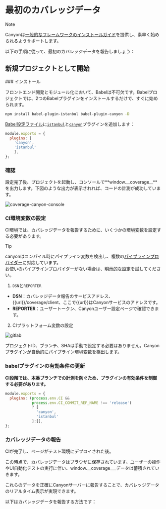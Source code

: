 
# 最初のカバレッジデータ

> [!NOTE]
>
> Canyonは[一般的なフレームワークのインストールガイド](/documentation/installation/getting-started)を提供し、素早く始められるようサポートします。

以下の手順に従って、最初のカバレッジデータを報告しましょう：

## 新規プロジェクトとして開始

<Steps>
  ### インストール

フロントエンド開発とモジュール化において、Babelは不可欠です。Babelプロジェクトでは、2つのBabelプラグインをインストールするだけで、すぐに始められます。

```sh npm2yarn
npm install babel-plugin-istanbul babel-plugin-canyon -D
```

[Babel設定ファイル](https://babeljs.io/docs/config-files#configuration-file-types)に[`istanbul`](https://www.npmjs.com/package/babel-plugin-istanbul)と[`canyon`](https://www.npmjs.com/package/babel-plugin-canyon)プラグインを追加します：

  ```js filename="babel.config.js" {3,4} copy
  module.exports = {
    plugins: [
      'canyon',
      'istanbul'
      ],
  };
  ```

### 確認

設定完了後、プロジェクトを起動し、コンソールで**window.\_\_coverage\_\_**を出力します。下図のような出力が表示されれば、コードの計測が成功しています。

![coverage-canyon-console](/static/documentation/getting-started/first-coverage/coverage-canyon-console.png)

### CI環境変数の設定

CI環境では、カバレッジデータを報告するために、いくつかの環境変数を設定する必要があります。

> [!TIP]
>
> canyonはコンパイル時にパイプライン変数を検出し、複数の[パイプラインプロバイダー](/documentation/reference/provider)に対応しています。<br/>
> お使いのパイプラインプロバイダーがない場合は、[明示的な設定](/documentation/ecosystem/babel-plugin-canyon#配置)を試してください。


1. `DSN`と`REPORTER`

- **DSN**：カバレッジデータ報告のサービスアドレス、\{\{url\}\}/coverage/client、ここで\{\{url\}\}はCanyonサービスのアドレスです。
- **REPORTER**：ユーザートークン、Canyonユーザー設定ページで確認できます。

2. CIプラットフォーム変数の設定

![gitlab](/static/documentation/getting-started/first-coverage/gitlab-var-config.png)

<Callout type="info" emoji="ℹ️">
  プロジェクトID、ブランチ、SHAは手動で設定する必要はありません。Canyonプラグインが自動的にパイプライン環境変数を検出します。
</Callout>

  ### babelプラグインの有効条件の更新

  __CI段階では、本番ブランチでの計測を防ぐため、プラグインの有効条件を制御する必要があります。__

  ```js {2,3} copy
  module.exports = {
    plugins: (process.env.CI &&
              process.env.CI_COMMIT_REF_NAME !== 'release')
              ? [
                'canyon',
                'istanbul'
              ]:[],
  };
  ```

  ### カバレッジデータの報告

  CIが完了し、ページがテスト環境にデプロイされた後。

  この時点で、カバレッジデータはブラウザに保存されています。ユーザーの操作やUI自動化テストの実行に伴い、window.__coverage___データは蓄積されていきます。

  これらのデータを正確にCanyonサーバーに報告することで、カバレッジデータのリアルタイム表示が実現できます。


  以下はカバレッジデータを報告する方法です：

  <Cards>
  <Cards.Card
    title="UI自動化テスト"
    href="/documentation/end-to-end-testing/playwright"
  />
  <Cards.Card
    title="手動テスト"
    href="/documentation/ecosystem/canyon-extension"
  />
</Cards>
</Steps>
